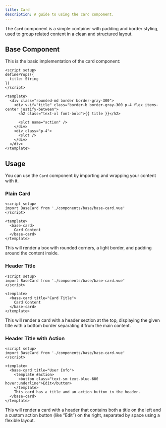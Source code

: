 ```yaml
---
title: Card  
description: A guide to using the card component.
---
```


The `Card` component is a simple container with padding and border styling, used to group related content in a clean and structured layout.

## Base Component

This is the basic implementation of the card component:

```vue
<script setup>
defineProps({
  title: String
})
</script>

<template>
  <div class="rounded-md border border-gray-300">
    <div v-if="title" class="border-b border-gray-300 p-4 flex items-center justify-between">
      <h2 class="text-xl font-bold">{{ title }}</h2>

      <slot name="action" />
    </div>
    <div class="p-4">
      <slot />
    </div>
  </div>
</template>
````

## Usage

You can use the `Card` component by importing and wrapping your content with it.

### Plain Card

```vue
<script setup>
import BaseCard from './components/base/base-card.vue'
</script>

<template>
  <base-card>
    Card Content
  </base-card>
</template>
```

This will render a box with rounded corners, a light border, and padding around the content inside.

### Header Title

```vue
<script setup>
import BaseCard from './components/base/base-card.vue'
</script>

<template>
  <base-card title="Card Title">
    Card Content
  </base-card>
</template>
```

This will render a card with a header section at the top, displaying the given title with a bottom border separating it from the main content.

### Header Title with Action

```vue
<script setup>
import BaseCard from './components/base/base-card.vue'
</script>

<template>
  <base-card title="User Info">
    <template #action>
      <button class="text-sm text-blue-600 hover:underline">Edit</button>
    </template>
    This card has a title and an action button in the header.
  </base-card>
</template>
```

This will render a card with a header that contains both a title on the left and a custom action button (like “Edit”) on the right, separated by space using a flexible layout.
